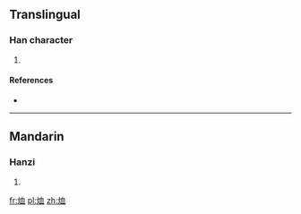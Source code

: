 ==Translingual==

===Han character===
{{Han char|rn=86|rad=火|as=06|sn=10|four=97810|canj=FHBT}}

# {{defn|Han|sort=火06}}

====References====
* {{Han ref|kx=0669.120|dkj=18983|hdz=32200.080|uh=70C5|ud=28869|bh=D277|bd=53879}}

----

==Mandarin==

===Hanzi===
{{cmn-hanzi|pin=[[xù]] ([[xu4]])|wg=hsü<sup>4</sup>}}

# {{defn|lang=cmn|sort=火06}}

[[fr:烅]]
[[pl:烅]]
[[zh:烅]]